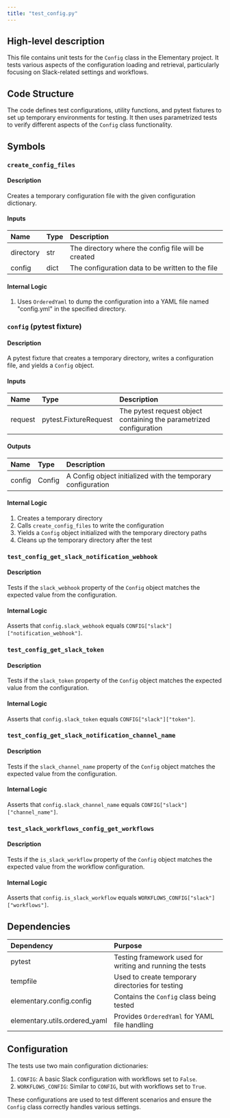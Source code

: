 ```yaml
---
title: "test_config.py"
---
```


## High-level description
This file contains unit tests for the `Config` class in the Elementary project. It tests various aspects of the configuration loading and retrieval, particularly focusing on Slack-related settings and workflows.

## Code Structure
The code defines test configurations, utility functions, and pytest fixtures to set up temporary environments for testing. It then uses parametrized tests to verify different aspects of the `Config` class functionality.

## Symbols

### `create_config_files`
#### Description
Creates a temporary configuration file with the given configuration dictionary.

#### Inputs
| Name | Type | Description |
|:-----|:-----|:------------|
| directory | str | The directory where the config file will be created |
| config | dict | The configuration data to be written to the file |

#### Internal Logic
1. Uses `OrderedYaml` to dump the configuration into a YAML file named "config.yml" in the specified directory.

### `config` (pytest fixture)
#### Description
A pytest fixture that creates a temporary directory, writes a configuration file, and yields a `Config` object.

#### Inputs
| Name | Type | Description |
|:-----|:-----|:------------|
| request | pytest.FixtureRequest | The pytest request object containing the parametrized configuration |

#### Outputs
| Name | Type | Description |
|:-----|:-----|:------------|
| config | Config | A Config object initialized with the temporary configuration |

#### Internal Logic
1. Creates a temporary directory
2. Calls `create_config_files` to write the configuration
3. Yields a `Config` object initialized with the temporary directory paths
4. Cleans up the temporary directory after the test

### `test_config_get_slack_notification_webhook`
#### Description
Tests if the `slack_webhook` property of the `Config` object matches the expected value from the configuration.

#### Internal Logic
Asserts that `config.slack_webhook` equals `CONFIG["slack"]["notification_webhook"]`.

### `test_config_get_slack_token`
#### Description
Tests if the `slack_token` property of the `Config` object matches the expected value from the configuration.

#### Internal Logic
Asserts that `config.slack_token` equals `CONFIG["slack"]["token"]`.

### `test_config_get_slack_notification_channel_name`
#### Description
Tests if the `slack_channel_name` property of the `Config` object matches the expected value from the configuration.

#### Internal Logic
Asserts that `config.slack_channel_name` equals `CONFIG["slack"]["channel_name"]`.

### `test_slack_workflows_config_get_workflows`
#### Description
Tests if the `is_slack_workflow` property of the `Config` object matches the expected value from the workflow configuration.

#### Internal Logic
Asserts that `config.is_slack_workflow` equals `WORKFLOWS_CONFIG["slack"]["workflows"]`.

## Dependencies
| Dependency | Purpose |
|:-----------|:--------|
| pytest | Testing framework used for writing and running the tests |
| tempfile | Used to create temporary directories for testing |
| elementary.config.config | Contains the `Config` class being tested |
| elementary.utils.ordered_yaml | Provides `OrderedYaml` for YAML file handling |

## Configuration
The tests use two main configuration dictionaries:
1. `CONFIG`: A basic Slack configuration with workflows set to `False`.
2. `WORKFLOWS_CONFIG`: Similar to `CONFIG`, but with workflows set to `True`.

These configurations are used to test different scenarios and ensure the `Config` class correctly handles various settings.